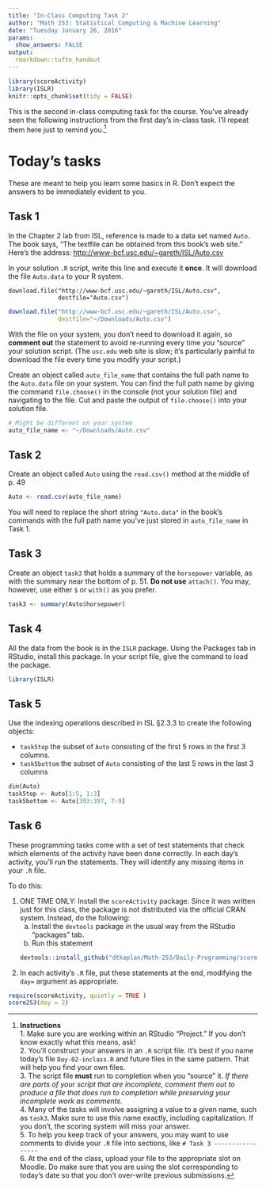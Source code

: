 ```yaml
---
title: "In-Class Computing Task 2"
author: "Math 253: Statistical Computing & Machine Learning"
date: "Tuesday January 26, 2016"
params:
  show_answers: FALSE
output: 
  rmarkdown::tufte_handout
---
```


```r
library(scoreActivity)
library(ISLR)
knitr::opts_chunk$set(tidy = FALSE)
```

This is the second in-class computing task for the course. You've already seen the following instructions from the first day's in-class task.  I'll repeat them here just to remind you.^[**Instructions**  
1. Make sure you are working within an RStudio "Project." If you don't know exactly what this means, ask!    
2. You'll construct your answers in an `.R` script file. It's best if you name today's file `Day-02-inclass.R` and future files in the same pattern.  That will help you find your own files.         
3. The script file **must** run to completion when you "source" it. *If there are parts of your script that are incomplete, comment them out to produce a file that does run to completion while preserving your incomplete work as comments*.    
4. Many of the tasks will involve assigning a value to a given name, such as `task3`.  Make sure to use this name exactly, including capitalization.  If you don't, the scoring system will miss your answer.    
5. To help you keep track of your answers, you may want to use comments to divide your `.R` file into sections, like `# Task 3 -----------------`    
6. At the end of the class, upload your file to the appropriate slot on Moodle.  Do make sure that you are using the slot corresponding to today's date so that you don't over-write previous submissions.]

# Today's tasks

These are meant to help you learn some basics in R.  Don't expect the answers to be immediately evident to you.

## Task 1

In the Chapter 2 lab from ISL, reference is made to a data set named `Auto`.  The book says, "The textfile can be obtained from this book's web site."  Here's the address: <http://www-bcf.usc.edu/~gareth/ISL/Auto.csv>

In your solution `.R` script, write this line and execute it **once**.  It will download the file `Auto.data` to your R system.
```
download.file("http://www-bcf.usc.edu/~gareth/ISL/Auto.csv",
              destfile="Auto.csv")
```

```r
download.file("http://www-bcf.usc.edu/~gareth/ISL/Auto.csv",
              destfile="~/Downloads/Auto.csv")
```

With the file on your system, you don't need to download it again, so **comment out** the statement to avoid re-running every time you "source" your solution script. (The `usc.edu` web site is slow; it's particularly painful to download the file every time you modify your script.)

Create an object called `auto_file_name` that contains the full path name to the `Auto.data` file on your system.  You can find the full path name by giving the command `file.choose()` in the console (not your solution file) and navigating to the file.  Cut and paste the output of `file.choose()` into your solution file.

```r
# Might be different on your system
auto_file_name <- "~/Downloads/Auto.csv"
```

## Task 2

Create an object called `Auto` using the `read.csv()` method at the middle of p. 49
```r
Auto <- read.csv(auto_file_name)
```

You will need to replace the short string `"Auto.data"` in the book's commands with the full path name you've just stored in `auto_file_name` in Task 1.

## Task 3

Create an object `task3` that holds a summary of the `horsepower` variable, as with the summary near the bottom of p. 51.  **Do not use** `attach()`. You may, however, use either `$` or `with()` as you prefer. 
```r
task3 <- summary(Auto$horsepower)
```

## Task 4

All the data from the book is in the `ISLR` package.  Using the Packages tab in RStudio, install this package.  In your script file, give the command to load the package.

```r
library(ISLR)
```

## Task 5

Use the indexing operations described in ISL §2.3.3 to create the following objects:

* `task5top` the subset of `Auto` consisting of the first 5 rows in the first 3 columns.
* `task5bottom` the subset of `Auto` consisting of the last 5 rows in the last 3 columns

```r
dim(Auto)
task5top <- Auto[1:5, 1:3]
task5bottom <- Auto[393:397, 7:9]
```

## Task 6

These programming tasks come with a set of test statements that check which elements of the activity have been done correctly.  In each day's activity, you'll run the statements.  They will identify any missing items in your `.R` file.

To do this:

1. ONE TIME ONLY: Install the `scoreActivity` package.  Since it was written just for this class, the package is not distributed via the official CRAN system.  Instead, do the following:
    a. Install the `devtools` package in the usual way from the RStudio "packages" tab.
    #. Run this statement
```r
devtools::install_github("dtkaplan/Math-253/Daily-Programming/scoreActivity")
```
2. In each activity's `.R` file, put these statements at the end, modifying the `day=` argument as appropriate.
```r
require(scoreActivity, quietly = TRUE )
score253(day = 2)
```

